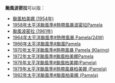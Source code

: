 {{NoteTA
|G1=TyphoonNew
|G2=TyphoonOld
|G3=Weather
|skin=typhoon}}
'''颱風波密拉'''可以指：
* [[颱風柏美娜_(1954年)|颱風柏美娜 (1954年)]]
* [[1958年太平洋颱風季#熱帶風暴波密拉Pamela|1958年太平洋颱風季#熱帶風暴波密拉Pamela]]
* [[颱風波密拉_(1961年)|颱風波密拉 (1961年)]]
* [[1964年太平洋颱風季#熱帶風暴_Pamela(24W)|1964年太平洋颱風季#熱帶風暴 Pamela(24W)]]
* [[1966年太平洋颱風季#颱風Pamela|1966年太平洋颱風季#颱風Pamela]]
* [[1970年太平洋颱風季#熱帶風暴_Pamela_(Klaring)|1970年太平洋颱風季#熱帶風暴 Pamela (Klaring)]]
* [[1972年太平洋颱風季#颱風柏美娜Pamela|1972年太平洋颱風季#颱風柏美娜Pamela]]
* [[1976年太平洋颱風季#颱風柏美娜(Pamela)|1976年太平洋颱風季#颱風柏美娜(Pamela)]]
* [[1979年太平洋颱風季#熱帶風暴柏美娜_(Pamela)|1979年太平洋颱風季#熱帶風暴柏美娜 (Pamela)]]
* [[1982年太平洋颱風季#颱風柏美娜_(Pamela)|1982年太平洋颱風季#颱風柏美娜 (Pamela)]]
{{disambig}}